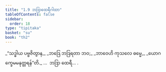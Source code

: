 ```yaml
---
title: "1.9 ဘဒြာထေရီဂါထာ"
tableOfContents: false
sidebar:
  order: 18
type: "tipitaka"
basket: "su"
book: "th2"
---
```



<DynamicBreadcrumb />

<Division number="9" book="th2">

<Paragraph number="18" type="verses" book="th2">
_“သဒ္ဓါယ ပဗ္ဗဇိတွာန,_  
_ဘဒြေ ဘဒြရတာ ဘဝ;_  
_ဘာဝေဟိ ကုသလေ ဓမ္မေ,_  
_ယောဂက္ခေမမနုတ္တရန်”တိ._  


</Paragraph>
</Division>

<Paragraph number="19" type="center" book="th2">
…  ဘဒြာ ထေရီ… .
</Paragraph>